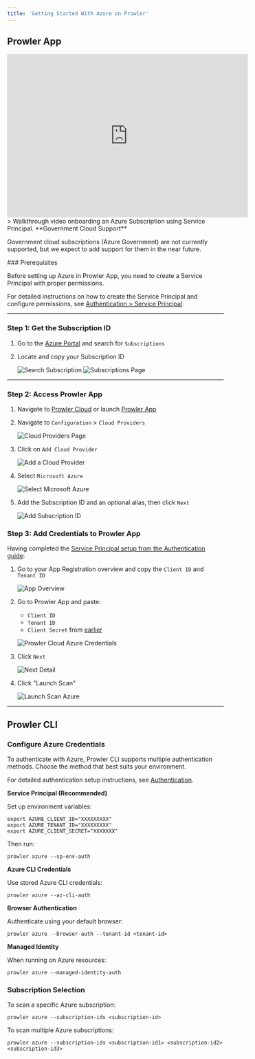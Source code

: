 ```yaml
---
title: 'Getting Started With Azure on Prowler'
---
```


## Prowler App

<iframe width="560" height="380" src="https://www.youtube-nocookie.com/embed/v1as8vTFlMg" title="Prowler Cloud Onboarding Azure" frameborder="0" allow="accelerometer; autoplay; clipboard-write; encrypted-media; gyroscope; picture-in-picture" allowfullscreen="1"></iframe>
> Walkthrough video onboarding an Azure Subscription using Service Principal.


<Note>
**Government Cloud Support**

Government cloud subscriptions (Azure Government) are not currently supported, but we expect to add support for them in the near future.

</Note>
### Prerequisites

Before setting up Azure in Prowler App, you need to create a Service Principal with proper permissions.

For detailed instructions on how to create the Service Principal and configure permissions, see [Authentication > Service Principal](/user-guide/providers/azure/authentication#service-principal-application-authentication-recommended).

---

### Step 1: Get the Subscription ID

1. Go to the [Azure Portal](https://portal.azure.com/#home) and search for `Subscriptions`
2. Locate and copy your Subscription ID

    ![Search Subscription](.//images/providers/search-subscriptions.png)
    ![Subscriptions Page](.//images/providers/get-subscription-id.png)

---

### Step 2: Access Prowler App

1. Navigate to [Prowler Cloud](https://cloud.prowler.com/) or launch [Prowler App](../prowler-app.md)
2. Navigate to `Configuration` > `Cloud Providers`

    ![Cloud Providers Page](/images/providers/cloud-providers-page.png)

3. Click on `Add Cloud Provider`

    ![Add a Cloud Provider](/images/providers/add-cloud-provider.png)

4. Select `Microsoft Azure`

    ![Select Microsoft Azure](.//images/providers/select-azure-prowler-cloud.png)

5. Add the Subscription ID and an optional alias, then click `Next`

    ![Add Subscription ID](.//images/providers/add-subscription-id.png)

### Step 3: Add Credentials to Prowler App

Having completed the [Service Principal setup from the Authentication guide](/user-guide/providers/azure/authentication#service-principal-application-authentication-recommended):

1. Go to your App Registration overview and copy the `Client ID` and `Tenant ID`

    ![App Overview](.//images/providers/app-overview.png)

2. Go to Prowler App and paste:

    - `Client ID`
    - `Tenant ID`
    - `Client Secret` from [earlier](/user-guide/providers/azure/authentication#service-principal-application-authentication-recommended)

    ![Prowler Cloud Azure Credentials](.//images/providers/add-credentials-azure-prowler-cloud.png)

3. Click `Next`

    ![Next Detail](.//images/providers/click-next-azure.png)

4. Click "Launch Scan"

    ![Launch Scan Azure](.//images/providers/launch-scan.png)

---

## Prowler CLI

### Configure Azure Credentials

To authenticate with Azure, Prowler CLI supports multiple authentication methods. Choose the method that best suits your environment.

For detailed authentication setup instructions, see [Authentication](/user-guide/providers/azure/authentication).

**Service Principal (Recommended)**

Set up environment variables:

```console
export AZURE_CLIENT_ID="XXXXXXXXX"
export AZURE_TENANT_ID="XXXXXXXXX"
export AZURE_CLIENT_SECRET="XXXXXXX"
```

Then run:

```console
prowler azure --sp-env-auth
```

**Azure CLI Credentials**

Use stored Azure CLI credentials:

```console
prowler azure --az-cli-auth
```

**Browser Authentication**

Authenticate using your default browser:

```console
prowler azure --browser-auth --tenant-id <tenant-id>
```

**Managed Identity**

When running on Azure resources:

```console
prowler azure --managed-identity-auth
```

### Subscription Selection

To scan a specific Azure subscription:

```console
prowler azure --subscription-ids <subscription-id>
```

To scan multiple Azure subscriptions:

```console
prowler azure --subscription-ids <subscription-id1> <subscription-id2> <subscription-id3>
```
